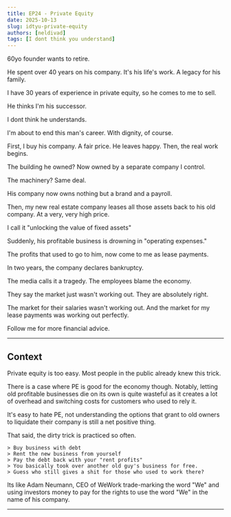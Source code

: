 ```yaml
---
title: EP24 - Private Equity
date: 2025-10-13
slug: idtyu-private-equity
authors: [neldivad]
tags: [I dont think you understand]
---
```


60yo founder wants to retire.

He spent over 40 years on his company. It's his life's work. A legacy for his family.

I have 30 years of experience in private equity, so he comes to me to sell.

He thinks I'm his successor.

I dont think he understands. 

I'm about to end this man's career. With dignity, of course.

First, I buy his company. A fair price. He leaves happy. Then, the real work begins.

<!--truncate-->

The building he owned? Now owned by a separate company I control.

The machinery? Same deal.

His company now owns nothing but a brand and a payroll.

Then, my new real estate company leases all those assets back to his old company. At a very, very high price.

I call it "unlocking the value of fixed assets"

Suddenly, his profitable business is drowning in "operating expenses."

The profits that used to go to him, now come to me as lease payments.

In two years, the company declares bankruptcy.

The media calls it a tragedy. The employees blame the economy.

They say the market just wasn't working out. They are absolutely right.

The market for their salaries wasn't working out. And the market for my lease payments was working out perfectly.

Follow me for more financial advice.

---
## Context

Private equity is too easy. Most people in the public already knew this trick. 

There is a case where PE is good for the economy though. Notably, letting old profitable businesses die on its own is quite wasteful as it creates a lot of overhead and switching costs for customers who used to rely it. 

It's easy to hate PE, not understanding the options that grant to old owners to liquidate their company is still a net positive thing. 

That said, the dirty trick is practiced so often. 

```
> Buy business with debt
> Rent the new business from yourself
> Pay the debt back with your "rent profits" 
> You basically took over another old guy's business for free.
> Guess who still gives a shit for those who used to work there? 
```

Its like Adam Neumann, CEO of WeWork trade-marking the word "We" and using investors money to pay for the rights to use the word "We" in the name of his company.

---
